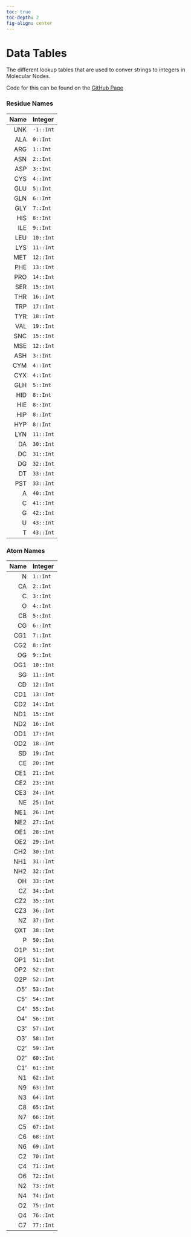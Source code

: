 ```yaml
---
toc: true
toc-depth: 2
fig-align: center
---
```

# Data Tables

The different lookup tables that are used to conver strings to integers in Molecular Nodes.

Code for this can be found on the [GitHub Page](https://github.com/BradyAJohnston/MolecularNodes/blob/main/molecularnodes/assets/data.py)

### Residue Names

| Name | Integer |
|----------:|:------------|
| UNK | `-1::Int` |
| ALA | `0::Int` |
| ARG | `1::Int` |
| ASN | `2::Int` |
| ASP | `3::Int` |
| CYS | `4::Int` |
| GLU | `5::Int` |
| GLN | `6::Int` |
| GLY | `7::Int` |
| HIS | `8::Int` |
| ILE | `9::Int` |
| LEU | `10::Int` |
| LYS | `11::Int` |
| MET | `12::Int` |
| PHE | `13::Int` |
| PRO | `14::Int` |
| SER | `15::Int` |
| THR | `16::Int` |
| TRP | `17::Int` |
| TYR | `18::Int` |
| VAL | `19::Int` |
| SNC | `15::Int` |
| MSE | `12::Int` |
| ASH | `3::Int` |
| CYM | `4::Int` |
| CYX | `4::Int` |
| GLH | `5::Int` |
| HID | `8::Int` |
| HIE | `8::Int` |
| HIP | `8::Int` |
| HYP | `8::Int` |
| LYN | `11::Int` |
| DA | `30::Int` |
| DC | `31::Int` |
| DG | `32::Int` |
| DT | `33::Int` |
| PST | `33::Int` |
| A | `40::Int` |
| C | `41::Int` |
| G | `42::Int` |
| U | `43::Int` |
| T | `43::Int` |


### Atom Names

| Name | Integer |
|----------:|:------------|
| N | `1::Int` |
| CA | `2::Int` |
| C | `3::Int` |
| O | `4::Int` |
| CB | `5::Int` |
| CG | `6::Int` |
| CG1 | `7::Int` |
| CG2 | `8::Int` |
| OG | `9::Int` |
| OG1 | `10::Int` |
| SG | `11::Int` |
| CD | `12::Int` |
| CD1 | `13::Int` |
| CD2 | `14::Int` |
| ND1 | `15::Int` |
| ND2 | `16::Int` |
| OD1 | `17::Int` |
| OD2 | `18::Int` |
| SD | `19::Int` |
| CE | `20::Int` |
| CE1 | `21::Int` |
| CE2 | `23::Int` |
| CE3 | `24::Int` |
| NE | `25::Int` |
| NE1 | `26::Int` |
| NE2 | `27::Int` |
| OE1 | `28::Int` |
| OE2 | `29::Int` |
| CH2 | `30::Int` |
| NH1 | `31::Int` |
| NH2 | `32::Int` |
| OH | `33::Int` |
| CZ | `34::Int` |
| CZ2 | `35::Int` |
| CZ3 | `36::Int` |
| NZ | `37::Int` |
| OXT | `38::Int` |
| P | `50::Int` |
| O1P | `51::Int` |
| OP1 | `51::Int` |
| OP2 | `52::Int` |
| O2P | `52::Int` |
| O5' | `53::Int` |
| C5' | `54::Int` |
| C4' | `55::Int` |
| O4' | `56::Int` |
| C3' | `57::Int` |
| O3' | `58::Int` |
| C2' | `59::Int` |
| O2' | `60::Int` |
| C1' | `61::Int` |
| N1 | `62::Int` |
| N9 | `63::Int` |
| N3 | `64::Int` |
| C8 | `65::Int` |
| N7 | `66::Int` |
| C5 | `67::Int` |
| C6 | `68::Int` |
| N6 | `69::Int` |
| C2 | `70::Int` |
| C4 | `71::Int` |
| O6 | `72::Int` |
| N2 | `73::Int` |
| N4 | `74::Int` |
| O2 | `75::Int` |
| O4 | `76::Int` |
| C7 | `77::Int` |

